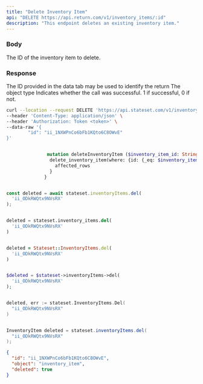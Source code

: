 ```yaml
---
title: "Delete Inventory Item"
api: "DELETE https://api.return.com/v1/inventory_items/:id"
description: "This endpoint deletes an existing inventory item."
---
```


### Body

<ParamField body="id" required="true" type="string">
  The ID of the inventory item to delete.
</ParamField>

### Response

<ResponseField name="id" type="string">
  The ID provided in the data tab may be used to identify the return
</ResponseField>

<ResponseField name="object" type="string">
  The object type
</ResponseField>

<ResponseField name="success" type="number">
  Indicates whether the call was successful. 1 if successful, 0 if not.
</ResponseField>

<RequestExample>

```bash cURL
curl --location --request DELETE 'https://api.stateset.com/v1/inventory_items/:id' \
--header 'Content-Type: application/json' \
--header 'Authorization: Token <token>' \
--data-raw '{
		"id": "ii_1NXWPnCo6bFb1KQto6C8OWvE"
}'
```

```graphQL GraphQL

               mutation deleteInventoryItem ($inventory_item_id: String) {
                delete_inventory_item(where: {id: {_eq: $inventory_item_id}}) {
                  affected_rows
                }
              }
```

```javascript Node.js

const deleted = await stateset.inventoryItems.del(
  'ii_ODkRWQtx9NVsRX'
);

```

```python Python

deleted = stateset.inventory_items.del(
  'ii_ODkRWQtx9NVsRX'
)

```

```ruby Ruby

deleted = Stateset::InventoryItems.del(
  'ii_ODkRWQtx9NVsRX'
)

```

```php PHP

$deleted = $stateset->inventoryItems->del(
  'ii_ODkRWQtx9NVsRX'
);

```

```go Go

deleted, err := stateset.InventoryItems.Del(
  "ii_ODkRWQtx9NVsRX"
)

```

```java Java

InventoryItem deleted = stateset.inventoryItems.del(
  "ii_ODkRWQtx9NVsRX"
);

```

</RequestExample>

<ResponseExample>

```json Response
{
  "id": "ii_1NXWPnCo6bFb1KQto6C8OWvE",
  "object": "inventory_item",
  "deleted": true
}

```

</ResponseExample>
